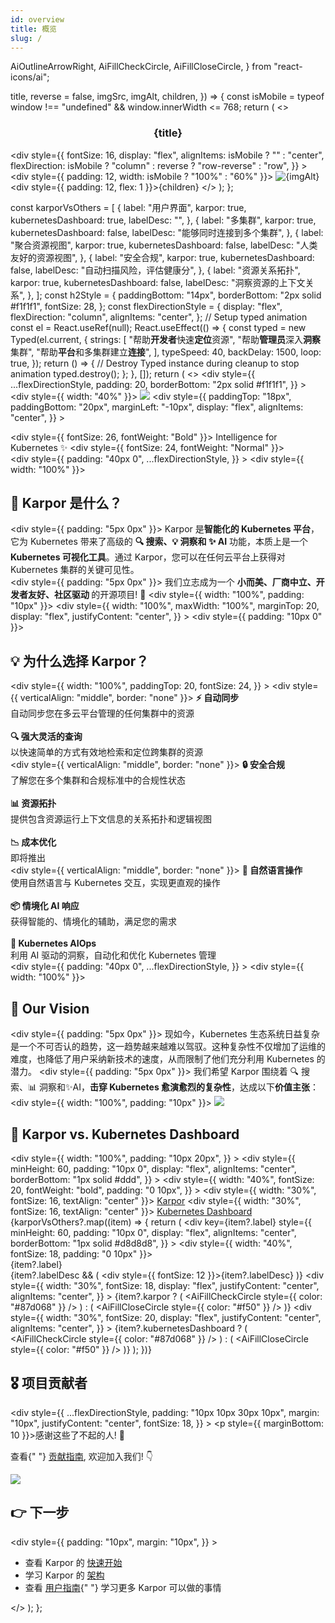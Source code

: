 ```yaml
---
id: overview
title: 概览
slug: /
---
```


  AiOutlineArrowRight,
  AiFillCheckCircle,
  AiFillCloseCircle,
} from "react-icons/ai";

  title,
  reverse = false,
  imgSrc,
  imgAlt,
  children,
}) => {
  const isMobile = typeof window !== "undefined" && window.innerWidth <= 768;
  return (
    <>
      <h3 align="center">{title}</h3>
      <div
        style={{
          fontSize: 16,
          display: "flex",
          alignItems: isMobile ? "" : "center",
          flexDirection: isMobile ? "column" : reverse ? "row-reverse" : "row",
        }}
      >
        <div style={{ padding: 12, width: isMobile ? "100%" : "60%" }}>
          <img src={imgSrc} alt={imgAlt} />
        </div>
        <div style={{ padding: 12, flex: 1 }}>{children}</div>
      </div>
    </>
  );
};

  const karporVsOthers = [
    {
      label: "用户界面",
      karpor: true,
      kubernetesDashboard: true,
      labelDesc: "",
    },
    {
      label: "多集群",
      karpor: true,
      kubernetesDashboard: false,
      labelDesc: "能够同时连接到多个集群",
    },
    {
      label: "聚合资源视图",
      karpor: true,
      kubernetesDashboard: false,
      labelDesc: "人类友好的资源视图",
    },
    {
      label: "安全合规",
      karpor: true,
      kubernetesDashboard: false,
      labelDesc: "自动扫描风险，评估健康分",
    },
    {
      label: "资源关系拓扑",
      karpor: true,
      kubernetesDashboard: false,
      labelDesc: "洞察资源的上下文关系",
    },
  ];
  const h2Style = {
    paddingBottom: "14px",
    borderBottom: "2px solid #f1f1f1",
    fontSize: 28,
  };
  const flexDirectionStyle = {
    display: "flex",
    flexDirection: "column",
    alignItems: "center",
  };
  // Setup typed animation
  const el = React.useRef(null);
  React.useEffect(() => {
    const typed = new Typed(el.current, {
      strings: [
        "帮助<b>开发者</b>快速<b>定位</b>资源",
        "帮助<b>管理员</b>深入<b>洞察</b>集群",
        "帮助<b>平台</b>和多集群建立<b>连接</b>",
      ],
      typeSpeed: 40,
      backDelay: 1500,
      loop: true,
    });
    return () => {
      // Destroy Typed instance during cleanup to stop animation
      typed.destroy();
    };
  }, []);
  return (
    <>
      <div
        style={{
          ...flexDirectionStyle,
          padding: 20,
          borderBottom: "2px solid #f1f1f1",
        }}
      >
        <div style={{ width: "40%" }}>
          <img src={logoImg} />
        </div>
        <div
          style={{
            paddingTop: "18px",
            paddingBottom: "20px",
            marginLeft: "-10px",
            display: "flex",
            alignItems: "center",
          }}
        >
          <div>
            <KarporButton
              url="https://karpor-demo.kusionstack.io"
              btnText="Live Demo"
            />
          </div>
          <div>
            <GithubStar repo="KusionStack/karpor" />
          </div>
        </div>
        <div style={{ fontSize: 26, fontWeight: "Bold" }}>
          Intelligence for Kubernetes ✨
        </div>
        <div style={{ fontSize: 24, fontWeight: "Normal" }}>
          <span ref={el} />
        </div>
      </div>
      <div>
        <div
          style={{
            padding: "40px 0",
            ...flexDirectionStyle,
          }}
        >
          <div style={{ width: "100%" }}>
            <h2 style={h2Style}>📖 Karpor 是什么？</h2>
            <div style={{ padding: "5px 0px" }}>
                Karpor 是<b>智能化的 Kubernetes 平台</b>，它为 Kubernetes
                带来了高级的 <b>🔍 搜索、💡 洞察和 ✨ AI</b> 功能，本质上是一个
                <b>Kubernetes 可视化工具</b>。通过
                Karpor，您可以在任何云平台上获得对 Kubernetes
                集群的关键可见性。
            </div>
            <div style={{ padding: "5px 0px" }}>
                我们立志成为一个
                <b>
                小而美、厂商中立、开发者友好、社区驱动
                </b>
                的开源项目! 🚀
            </div>
          </div>
          <div style={{ width: "100%", padding: "10px" }}>
            <div
              style={{
                width: "100%",
                maxWidth: "100%",
                marginTop: 20,
                display: "flex",
                justifyContent: "center",
              }}
            >
              <ReactPlayer
                width="100%"
                height="100%"
                playing
                loop
                controls
                url="/karpor/assets/overview/demo.mp4"
              />
            </div>
          </div>
        </div>
        <div style={{ padding: "10px 0" }}>
          <h2 style={h2Style}>💡 为什么选择 Karpor？</h2>
          <div
            style={{
              width: "100%",
              paddingTop: 20,
              fontSize: 24,
            }}
          >
            <FeatureBlock
              title="🔍 搜索"
              imgSrc={searchImg}
              imgAlt="Karpor Search"
            >
              <div style={{ verticalAlign: "middle", border: "none" }}>
                <b>⚡️ 自动同步</b>
                <br />
                    自动同步您在多云平台管理的任何集群中的资源
                <br />
                <br />
                <b>🔍 强大灵活的查询</b>
                <br />
                    以快速简单的方式有效地检索和定位跨集群的资源
              </div>
            </FeatureBlock>
            <br />
            <FeatureBlock
              title="💡 洞察"
              imgSrc={insightImg}
              reverse={true}
              imgAlt="Karpor Insight"
            >
              <div style={{ verticalAlign: "middle", border: "none" }}>
                <b>🔒 安全合规</b>
                <br />
                    了解您在多个集群和合规标准中的合规性状态
                <br />
                <br />
                <b>📊 资源拓扑</b>
                <br />
                    提供包含资源运行上下文信息的关系拓扑和逻辑视图
                <br />
                <br />
                <b>📉 成本优化</b>
                <br />
                即将推出
              </div>
            </FeatureBlock>
            <br />
            <FeatureBlock
              title="✨ AI"
              imgSrc={comingSoonImg}
              imgAlt="karpor ai"
            >
              <div style={{ verticalAlign: "middle", border: "none" }}>
                <b>💬 自然语言操作</b>
                <br />
                    使用自然语言与 Kubernetes 交互，实现更直观的操作
                <br />
                <br />
                <b>📦 情境化 AI 响应</b>
                <br />
                    获得智能的、情境化的辅助，满足您的需求
                <br />
                <br />
                <b>🤖 Kubernetes AIOps</b>
                <br />
                    利用 AI 驱动的洞察，自动化和优化 Kubernetes 管理
              </div>
            </FeatureBlock>
            <br />
          </div>
        </div>
        <div
          style={{
            padding: "40px 0",
            ...flexDirectionStyle,
          }}
        >
          <div style={{ width: "100%" }}>
            <h2 style={h2Style}>🌈 Our Vision</h2>
            <div style={{ padding: "5px 0px" }}>
                现如今，Kubernetes
                生态系统日益复杂是一个不可否认的趋势，这一趋势越来越难以驾驭。这种复杂性不仅增加了运维的难度，也降低了用户采纳新技术的速度，从而限制了他们充分利用
                Kubernetes 的潜力。
            </div>
            <div style={{ padding: "5px 0px" }}>
                我们希望 Karpor 围绕着 🔍 搜索、📊 洞察和✨AI，<b>击穿
                Kubernetes 愈演愈烈的复杂性</b>，达成以下<b>价值主张</b>：
            </div>
          </div>
          <div style={{ width: "100%", padding: "10px" }}>
            <img src={visionImg} />
          </div>
        </div>
      </div>
      <h2 style={h2Style}>🙌 Karpor vs. Kubernetes Dashboard</h2>
      <div
        style={{
          width: "100%",
          padding: "10px 20px",
        }}
      >
        <div
          style={{
            minHeight: 60,
            padding: "10px 0",
            display: "flex",
            alignItems: "center",
            borderBottom: "1px solid #ddd",
          }}
        >
          <div
            style={{
              width: "40%",
              fontSize: 20,
              fontWeight: "bold",
              padding: "0 10px",
            }}
          ></div>
          <div style={{ width: "30%", fontSize: 16, textAlign: "center" }}>
            <a href="https://github.com/KusionStack/karpor">Karpor</a>
          </div>
          <div style={{ width: "30%", fontSize: 16, textAlign: "center" }}>
            <a href="https://github.com/kubernetes/dashboard">
              Kubernetes Dashboard
            </a>
          </div>
        </div>
        {karporVsOthers?.map((item) => {
          return (
            <div
              key={item?.label}
              style={{
                minHeight: 60,
                padding: "10px 0",
                display: "flex",
                alignItems: "center",
                borderBottom: "1px solid #d8d8d8",
              }}
            >
              <div style={{ width: "40%", fontSize: 18, padding: "0 10px" }}>
                <div>{item?.label}</div>
                {item?.labelDesc && (
                  <div style={{ fontSize: 12 }}>{item?.labelDesc}</div>
                )}
              </div>
              <div
                style={{
                  width: "30%",
                  fontSize: 18,
                  display: "flex",
                  justifyContent: "center",
                  alignItems: "center",
                }}
              >
                {item?.karpor ? (
                  <AiFillCheckCircle style={{ color: "#87d068" }} />
                ) : (
                  <AiFillCloseCircle style={{ color: "#f50" }} />
                )}
              </div>
              <div
                style={{
                  width: "30%",
                  fontSize: 20,
                  display: "flex",
                  justifyContent: "center",
                  alignItems: "center",
                }}
              >
                {item?.kubernetesDashboard ? (
                  <AiFillCheckCircle style={{ color: "#87d068" }} />
                ) : (
                  <AiFillCloseCircle style={{ color: "#f50" }} />
                )}
              </div>
            </div>
          );
        })}
      </div>
      <h2 style={h2Style}>🎖️ 项目贡献者</h2>
      <div
        style={{
          ...flexDirectionStyle,
          padding: "10px 10px 30px 10px",
          margin: "10px",
          justifyContent: "center",
          fontSize: 18,
        }}
      >
        <p style={{ marginBottom: 10 }}>感谢这些了不起的人! 🍻</p>
        <p>
          查看{" "}
          <a href="developer-guide/contribution-guide/">贡献指南</a>,
           欢迎加入我们! 👇
        </p>
        <img src="https://contrib.rocks/image?repo=KusionStack/karpor" />
      </div>
      <h2 style={h2Style}>👉 下一步</h2>
      <div
        style={{
          padding: "10px",
          margin: "10px",
        }}
      >
        <ul>
          <li>
             查看 Karpor 的 <a href="getting-started/quick-start">快速开始</a>
          </li>
          <li>
             学习 Karpor 的 <a href="concepts/architecture">架构</a>
          </li>
          <li>
             查看 <a href="user-guide/multi-cluster-management">用户指南</a>{" "}
             学习更多 Karpor 可以做的事情
          </li>
        </ul>
      </div>
    </>
  );
};

<Content />


